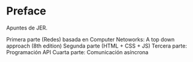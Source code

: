 # Preface {.unnumbered}

Apuntes de JER.

Primera parte (Redes) basada en Computer Netoworks: A top down approach (8th edition)
Segunda parte (HTML + CSS + JS)
Tercera parte: Programación API
Cuarta parte: Comunicación asíncrona